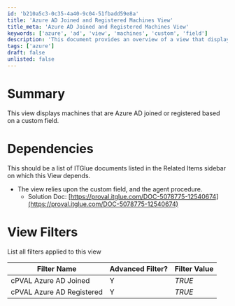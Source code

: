 ```yaml
---
id: 'b210a5c3-0c35-4a40-9c04-51fbadd59e8a'
title: 'Azure AD Joined and Registered Machines View'
title_meta: 'Azure AD Joined and Registered Machines View'
keywords: ['azure', 'ad', 'view', 'machines', 'custom', 'field']
description: 'This document provides an overview of a view that displays machines that are either Azure AD joined or registered, based on a specified custom field. It outlines dependencies, view filters, and relevant documentation links.'
tags: ['azure']
draft: false
unlisted: false
---
```

# Summary

This view displays machines that are Azure AD joined or registered based on a custom field.

# Dependencies

This should be a list of ITGlue documents listed in the Related Items sidebar on which this View depends.

- The view relies upon the custom field, and the agent procedure.  
  - Solution Doc: [https://proval.itglue.com/DOC-5078775-12540674](https://proval.itglue.com/DOC-5078775-12540674)

# View Filters

List all filters applied to this view

| Filter Name                     | Advanced Filter? | Filter Value |
|----------------------------------|------------------|--------------|
| cPVAL Azure AD Joined            | Y                | *TRUE*      |
| cPVAL Azure AD Registered        | Y                | *TRUE*      |












